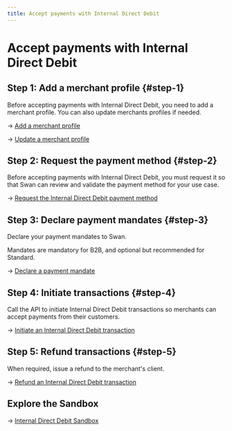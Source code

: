 ```yaml
---
title: Accept payments with Internal Direct Debit
---
```


# Accept payments with Internal Direct Debit

## Step 1: Add a merchant profile {#step-1}

Before accepting payments with Internal Direct Debit, you need to add a merchant profile.
You can also update merchants profiles if needed.

→ [Add a merchant profile](../../profiles/guide-add.mdx)

→ [Update a merchant profile](../../profiles/guide-update.mdx)

## Step 2: Request the payment method {#step-2}

Before accepting payments with Internal Direct Debit, you must request it so that Swan can review and validate the payment method for your use case.

→ [Request the Internal Direct Debit payment method](./guide-request.mdx)

## Step 3: Declare payment mandates {#step-3}

Declare your payment mandates to Swan.

Mandates are mandatory for B2B, and optional but recommended for Standard.

→ [Declare a payment mandate](./guide-declare.mdx)

## Step 4: Initiate transactions {#step-4}

Call the API to initiate Internal Direct Debit transactions so merchants can accept payments from their customers.

→ [Initiate an Internal Direct Debit transaction](./guide-initiate.mdx)

## Step 5: Refund transactions {#step-5}

When required, issue a refund to the merchant's client.

→ [Refund an Internal Direct Debit transaction](./guide-refund.mdx)

## Explore the Sandbox

→ [Internal Direct Debit Sandbox](./sandbox.mdx)